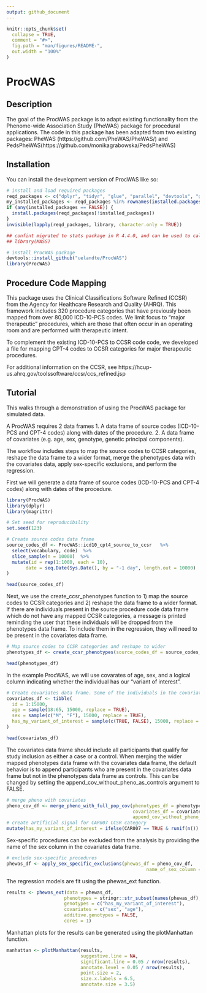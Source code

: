```yaml
---
output: github_document
---
```


<!-- README.md is generated from README.Rmd. Please edit that file -->

```r
knitr::opts_chunk$set(
  collapse = TRUE,
  comment = "#>",
  fig.path = "man/figures/README-",
  out.width = "100%"
)
```

# ProcWAS

<!-- badges: start -->
<!-- badges: end -->

## Description

The goal of the ProcWAS package is to adapt existing functionality from the Phenome-wide Association Study (PheWAS) package for procedural applications.
The code in this package has been adapted from two existing packages: PheWAS (https://github.com/PheWAS/PheWAS/) and PedsPheWAS(https://github.com/monikagrabowska/PedsPheWAS)


## Installation

You can install the development version of ProcWAS like so:

``` r
# install and load required packages 
reqd_packages <- c("dplyr", "tidyr", "glue", "parallel", "devtools", "ggplot2", "ggrepel", "devtools")
my_installed_packages <- reqd_packages %in% rownames(installed.packages())
if (any(installed_packages == FALSE)) {
  install.packages(reqd_packages[!installed_packages])
}
invisible(lapply(reqd_packages, library, character.only = TRUE))

## confint migrated to stats package in R 4.4.0, and can be used to calculate confidence intervals in ProcWAS. If using R < 4.4.0, must manually load MASS package
## library(MASS)

# install ProcWAS package
devtools::install_github("uelandte/ProcWAS")
library(ProcWAS)
```

## Procedure Code Mapping
This package uses the Clinical Classifications Software Refined (CCSR) from the Agency for Healthcare Research and Quality (AHRQ). This framework includes 320 procedure categories that have previously been mapped from over 80,000 ICD-10-PCS codes. We limit focus to "major therapeutic" procedures, which are those that often occur in an operating room and are performed with therapeutic intent.

To complement the existing ICD-10-PCS to CCSR code code, we developed a file for mapping CPT-4 codes to CCSR categories for major therapeutic procedures.

For additional information on the CCSR, see https://hcup-us.ahrq.gov/toolssoftware/ccsr/ccs_refined.jsp

## Tutorial

This walks through a demonstration of using the ProcWAS package for simulated data.

A ProcWAS requires 2 data frames
1. A data frame of source codes (ICD-10-PCS and CPT-4 codes) along with dates of the procedure.
2. A data frame of covariates (e.g. age, sex, genotype, genetic principal components).

The workflow includes steps to map the source codes to CCSR categories, reshape the data frame to a wider format, merge the phenotypes data with the covariates data, apply sex-specific exclusions, and perform the regression.

First we will generate a data frame of source codes (ICD-10-PCS and CPT-4 codes) along with dates of the procedure.

```r
library(ProcWAS)
library(dplyr)
library(magrittr)

# Set seed for reproducibility
set.seed(123)

# Create source codes data frame
source_codes_df <- ProcWAS::icd10_cpt4_source_to_ccsr   %>%
  select(vocabulary, code)  %>%
  slice_sample(n = 10000)  %>%
  mutate(id = rep(1:1000, each = 10),
       date = seq.Date(Sys.Date(), by = "-1 day", length.out = 10000)
)

head(source_codes_df)
```

Next, we use the create_ccsr_phenotypes function to 1) map the source codes to CCSR categories and 2) reshape the data frame to a wider format. If there are individuals present in the source procedure code data frame which do not have any mapped CCSR categories, a message is printed reminding the user that these individuals will be dropped from the phenotypes data frame. To include them in the regression, they will need to be present in the covariates data frame.

```r
# Map source codes to CCSR categories and reshape to wider
phenotypes_df <- create_ccsr_phenotypes(source_codes_df = source_codes_df)

head(phenotypes_df)
```

In the example ProcWAS, we will use covarates of age, sex, and a logical column indicating whether the individual has our "variant of interest". 

```r
# Create covariates data frame. Some of the individuals in the covariates data frame are not present in phenotypes data frame
covariates_df <- tibble(
  id = 1:15000,
  age = sample(18:65, 15000, replace = TRUE),
  sex = sample(c("M", "F"), 15000, replace = TRUE),
  has_my_variant_of_interest = sample(c(TRUE, FALSE), 15000, replace = TRUE)
)

head(covariates_df)
```

The covariates data frame should include all participants that qualify for study inclusion as either a case or a control. When merging the wider mapped phenotypes data frame with the covariates data frame, the default behavior is to append participants who are present in the covariates data frame but not in the phenotypes data frame as controls. This can be changed by setting the append_cov_without_pheno_as_controls argument to FALSE.

```r
# merge pheno with covariates
pheno_cov_df <- merge_pheno_with_full_pop_cov(phenotypes_df = phenotypes_df,
                                              covariates_df = covariates_df,
                                              append_cov_without_pheno_as_controls = TRUE)  %>% 
# create artificial signal for CAR007 CCSR category
mutate(has_my_variant_of_interest = ifelse(CAR007 == TRUE & runif(n()) < 0.4, TRUE, has_my_variant_of_interest))
```

Sex-specific procedures can be excluded from the analysis by providing the name of the sex column in the covariates data frame.

```r
# exclude sex-specific procedures
phewas_df <- apply_sex_specific_exclusions(phewas_df = pheno_cov_df,
                                                   name_of_sex_column = "sex")
```

The regression models are fit using the phewas_ext function.

```r
results <- phewas_ext(data = phewas_df, 
                     phenotypes = stringr::str_subset(names(phewas_df), "^[A-Z]{3}[0-9]{3}$"), # extract column names with 3 uppercase letters followed by 3 digits consistent with CCSR naming 
                     genotypes = c("has_my_variant_of_interest"),
                     covariates = c("sex", "age"),
                     additive.genotypes = FALSE,
                     cores = 1)
```

Manhattan plots for the results can be generated using the plotManhattan function.

```r
manhattan <- plotManhattan(results,
                           suggestive.line = NA,
                           significant.line = 0.05 / nrow(results),
                           annotate.level = 0.05 / nrow(results),
                           point.size = 2,
                           size.x.labels = 6.5,
                           annotate.size = 3.5)
```
